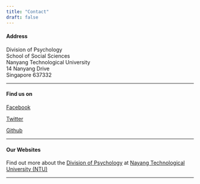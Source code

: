 ```yaml
---
title: "Contact"
draft: false
---
```


#### Address <br />
Division of Psychology <br />
School of Social Sciences <br />
Nanyang Technological University <br />
14 Nanyang Drive <br />
Singapore 637332 <br />

*** 

#### Find us on

[Facebook](https://www.facebook.com/Clinical-Brain-Lab-1025744954121571/)

[Twitter](https://twitter.com/cblntu)

[Github](https://github.com/ClinicalBrainLab)

*** 

#### Our Websites

Find out more about the [Division of Psychology](http://www.sss.ntu.edu.sg/Programmes/psychology/Pages/Home.aspx) at [Nayang Technological University (NTU)](https://www.ntu.edu.sg/Pages/home.aspx)

***

